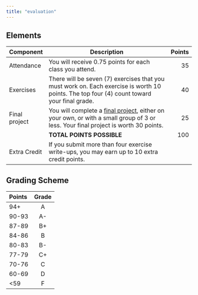 ```yaml
---
title: "evaluation"
---
```


## Elements {- #eval-components}

| Component | Description                                  | Points |
|-----------|----------------------------------------------|--------:|
| Attendance | You will receive 0.75 points for each class you attend. | 35 |
| Exercises | There will be seven (7) exercises that you must work on. Each exercise is worth 10 points. The top four (4) count toward your final grade. | 40 |
| Final project | You will complete a [final project](final-project.qmd), either on your own, or with a small group of 3 or less. Your final project is worth 30 points. | 25 |
| | **TOTAL POINTS POSSIBLE** | 100 |
| Extra Credit | If you submit more than four exercise write-ups, you may earn up to 10 extra credit points. | |

<!-- [Score histograms](grades.html) for this term. -->

## Grading Scheme {- #grading-scheme}

| Points  | Grade |
|:--------|:------:|
| 94+     | A     |
| 90-93   | A-    |
| 87-89   | B+    |
| 84-86   | B     |
| 80-83   | B-    |
| 77-79   | C+    |
| 70-76   | C     |
| 60-69   | D     |
| <59     | F     |

